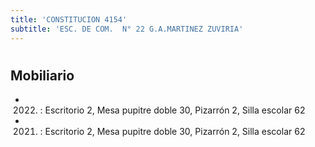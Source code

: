 ```yaml
---
title: 'CONSTITUCION 4154'
subtitle: 'ESC. DE COM.  N° 22 G.A.MARTINEZ ZUVIRIA'
---
```


#


## Mobiliario

*  (2022) : Escritorio 2, Mesa pupitre doble 30, Pizarrón 2, Silla escolar 62 

*  (2021) : Escritorio 2, Mesa pupitre doble 30, Pizarrón 2, Silla escolar 62 



